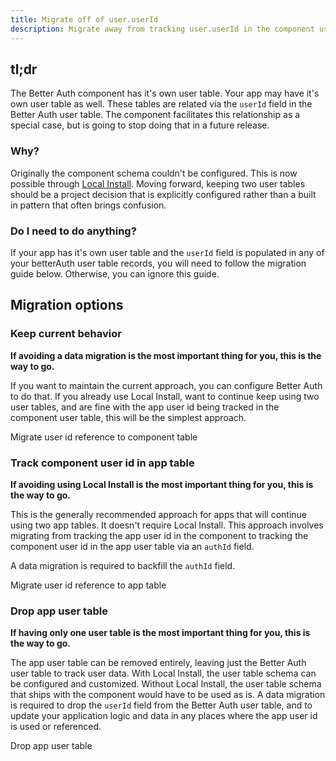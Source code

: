 ```yaml
---
title: Migrate off of user.userId
description: Migrate away from tracking user.userId in the component user table
---
```


## tl;dr

The Better Auth component has it's own user table. Your app may have it's own
user table as well. These tables are related via the `userId` field in the
Better Auth user table. The component facilitates this relationship as a special
case, but is going to stop doing that in a future release.

### Why?

Originally the component schema couldn't be configured. This is now possible
through [Local Install](/local-install). Moving forward, keeping two user tables
should be a project decision that is explicitly configured rather than a built
in pattern that often brings confusion.

### Do I need to do anything?

If your app has it's own user table and the `userId` field is populated in any
of your betterAuth user table records, you will need to follow the migration
guide below. Otherwise, you can ignore this guide.

## Migration options

<div className="fd-steps">

<div className="fd-step">

### Keep current behavior

**If avoiding a data migration is the most important thing for you, this is the
way to go.**

If you want to maintain the current approach, you can configure Better Auth to
do that. If you already use Local Install, want to continue keep using two user
tables, and are fine with the app user id being tracked in the component
user table, this will be the simplest approach.

<Cards>
  <Card
    title="Migration guide"
    href="/migrations/migrate-userid/userid-in-component-table"
  >
    Migrate user id reference to component table
  </Card>
</Cards>

</div>

<div className="fd-step">

### Track component user id in app table

**If avoiding using Local Install is the most important thing for you, this is
the way to go.**

This is the generally recommended approach for apps that will continue using two
app tables. It doesn't require Local Install. This approach involves migrating
from tracking the app user id in the component to tracking the component user id
in the app user table via an `authId` field.

A data migration is required to backfill the `authId` field.

<Cards>
  <Card
    title="Migration guide"
    href="/migrations/migrate-userid/userid-in-app-table"
  >
    Migrate user id reference to app table
  </Card>
</Cards>

</div>

<div className="fd-step">

### Drop app user table

**If having only one user table is the most important thing for you, this is
the way to go.**

The app user table can be removed entirely, leaving just the Better Auth user
table to track user data. With Local Install, the user table schema can be
configured and customized. Without Local Install, the user table schema that
ships with the component would have to be used as is. A data migration is
required to drop the `userId` field from the Better Auth user table, and to
update your application logic and data in any places where the app user id is
used or referenced.

<Cards>
  <Card
    title="Migration guide"
    href="/migrations/migrate-userid/drop-app-user-table"
  >
    Drop app user table
  </Card>
</Cards>

</div>

</div>
